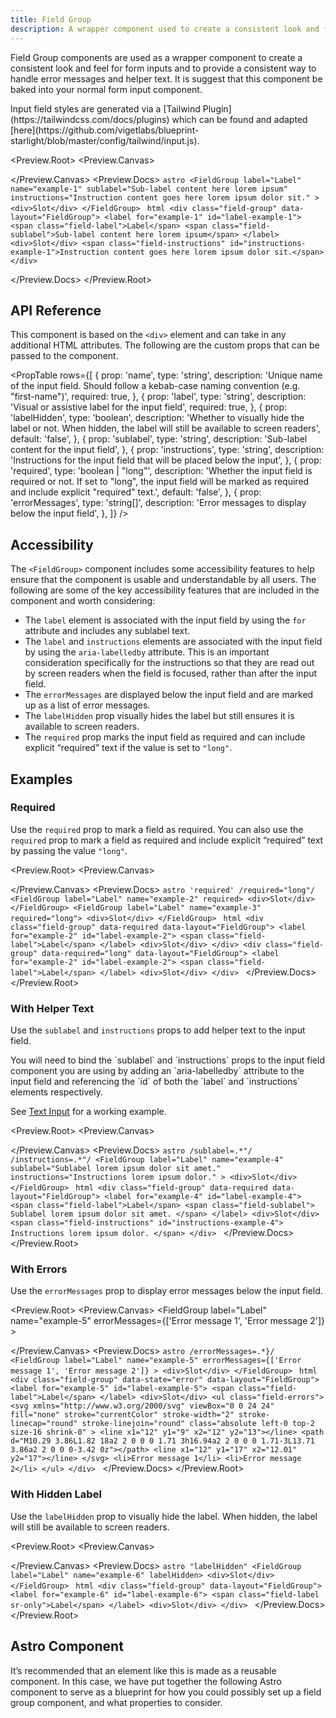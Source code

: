 ```yaml
---
title: Field Group
description: A wrapper component used to create a consistent look and feel for form inputs and to provide a consistent way to handle error messages and helper text in forms.
---
```



Field Group components are used as a wrapper component to create a consistent look and feel for form inputs and to provide a consistent way to handle error messages and helper text. It is suggest that this component be baked into your normal form input component.

<Aside>
  Input field styles are generated via a [Tailwind
  Plugin](https://tailwindcss.com/docs/plugins) which can be found and adapted
  [here](https://github.com/vigetlabs/blueprint-starlight/blob/master/config/tailwind/input.js).
</Aside>

<Preview.Root>
  <Preview.Canvas>
    <FieldGroup
      label="Label"
      name="example-1"
      sublabel="Sub-label content here lorem ipsum"
      instructions="Instruction content goes here lorem ipsum dolor sit."
    >
      <div class="h-40 border-2 border-dashed border-red-500 bg-red-500/20 p-4 text-red-500 before:absolute before:content-['Slot']"></div>
    </FieldGroup>
  </Preview.Canvas>
  <Preview.Docs>
    <Tabs>
      <TabItem label="Astro" icon="astro">
        ```astro
        <FieldGroup
          label="Label"
          name="example-1"
          sublabel="Sub-label content here lorem ipsum"
          instructions="Instruction content goes here lorem ipsum dolor sit."
        >
          <div>Slot</div>
        </FieldGroup>
        ```
      </TabItem>
      <TabItem label="Compiled" icon="seti:html">
        ```html
        <div class="field-group" data-layout="FieldGroup">
          <label for="example-1" id="label-example-1">
            <span class="field-label">Label</span>
            <span class="field-sublabel">Sub-label content here lorem ipsum</span>
          </label>
          <div>Slot</div>
          <span class="field-instructions" id="instructions-example-1">Instruction content goes here lorem ipsum dolor sit.</span>
        </div>
        ```
      </TabItem>
    </Tabs>

  </Preview.Docs>
</Preview.Root>

## API Reference

This component is based on the `<div>` element and can take in any additional HTML attributes. The following are the custom props that can be passed to the component.

<PropTable
  rows={[
    {
      prop: 'name',
      type: 'string',
      description:
        'Unique name of the input field. Should follow a kebab-case naming convention (e.g. "first-name")',
      required: true,
    },
    {
      prop: 'label',
      type: 'string',
      description: 'Visual or assistive label for the input field',
      required: true,
    },
    {
      prop: 'labelHidden',
      type: 'boolean',
      description:
        'Whether to visually hide the label or not. When hidden, the label will still be available to screen readers',
      default: 'false',
    },
    {
      prop: 'sublabel',
      type: 'string',
      description: 'Sub-label content for the input field',
    },
    {
      prop: 'instructions',
      type: 'string',
      description:
        'Instructions for the input field that will be placed below the input',
    },
    {
      prop: 'required',
      type: 'boolean | "long"',
      description:
        'Whether the input field is required or not. If set to "long", the input field will be marked as required and include explicit "required" text.',
      default: 'false',
    },
    {
      prop: 'errorMessages',
      type: 'string[]',
      description: 'Error messages to display below the input field',
    },
  ]}
/>

## Accessibility

The `<FieldGroup>` component includes some accessibility features to help ensure that the component is usable and understandable by all users. The following are some of the key accessibility features that are included in the component and worth considering:

- The `label` element is associated with the input field by using the `for` attribute and includes any sublabel text.
- The `label` and `instructions` elements are associated with the input field by using the `aria-labelledby` attribute. This is an important consideration specifically for the instructions so that they are read out by screen readers when the field is focused, rather than after the input field.
- The `errorMessages` are displayed below the input field and are marked up as a list of error messages.
- The `labelHidden` prop visually hides the label but still ensures it is available to screen readers.
- The `required` prop marks the input field as required and can include explicit “required” text if the value is set to `"long"`.

## Examples

### Required

Use the `required` prop to mark a field as required. You can also use the `required` prop to mark a field as required and include explicit “required” text by passing the value `"long"`.

<Preview.Root>
  <Preview.Canvas>
    <div class="flex flex-wrap gap-24 [&>*]:flex-1">
      <FieldGroup label="Label" name="example-2" required>
        <div class="h-40 border-2 border-dashed border-red-500 bg-red-500/20 p-4 text-red-500 before:absolute before:content-['Slot']"></div>
      </FieldGroup>
      <FieldGroup label="Label" name="example-3" required="long">
        <div class="h-40 border-2 border-dashed border-red-500 bg-red-500/20 p-4 text-red-500 before:absolute before:content-['Slot']"></div>
      </FieldGroup>
    </div>
  </Preview.Canvas>
  <Preview.Docs>
    <Tabs>
      <TabItem label="Astro" icon="astro">
        ```astro 'required' /required="long"/
        <FieldGroup label="Label" name="example-2" required>
          <div>Slot</div>
        </FieldGroup>
        <FieldGroup label="Label" name="example-3" required="long">
          <div>Slot</div>
        </FieldGroup>
        ```
      </TabItem>
      <TabItem label="Compiled" icon="seti:html">
        ```html
        <div class="field-group" data-required data-layout="FieldGroup">
          <label for="example-2" id="label-example-2">
            <span class="field-label">Label</span>
          </label>
          <div>Slot</div>
        </div>
        <div class="field-group" data-required="long" data-layout="FieldGroup">
          <label for="example-2" id="label-example-2">
            <span class="field-label">Label</span>
          </label>
          <div>Slot</div>
        </div>
        ```
      </TabItem>
    </Tabs>
  </Preview.Docs>
</Preview.Root>

### With Helper Text

Use the `sublabel` and `instructions` props to add helper text to the input field.

<Aside>
  You will need to bind the `sublabel` and `instructions` props to the input
  field component you are using by adding an `aria-labelledby` attribute to the
  input field and referencing the `id` of both the `label` and `instructions`
  elements respectively.

See [Text Input](/forms/text-input/) for a working example.

</Aside>

<Preview.Root>
  <Preview.Canvas>
    <FieldGroup
      label="Label"
      name="example-4"
      sublabel="Sublabel lorem ipsum dolor sit amet."
      instructions="Instructions lorem ipsum dolor."
    >
      <div class="h-40 border-2 border-dashed border-red-500 bg-red-500/20 p-4 text-red-500 before:absolute before:content-['Slot']"></div>
    </FieldGroup>
  </Preview.Canvas>
  <Preview.Docs>
    <Tabs>
      <TabItem label="Astro" icon="astro">
        ```astro /sublabel=.*"/ /instructions=.*"/
        <FieldGroup
          label="Label"
          name="example-4"
          sublabel="Sublabel lorem ipsum dolor sit amet."
          instructions="Instructions lorem ipsum dolor."
        >
          <div>Slot</div>
        </FieldGroup>
        ```
      </TabItem>
      <TabItem label="Compiled" icon="seti:html">
        ```html
        <div class="field-group" data-required data-layout="FieldGroup">
          <label for="example-4" id="label-example-4">
            <span class="field-label">Label</span>
            <span class="field-sublabel">
              Sublabel lorem ipsum dolor sit amet.
            </span>
          </label>
          <div>Slot</div>
          <span class="field-instructions" id="instructions-example-4">
            Instructions lorem ipsum dolor.
          </span>
        </div>
        ```
      </TabItem>
    </Tabs>
  </Preview.Docs>
</Preview.Root>

### With Errors

Use the `errorMessages` prop to display error messages below the input field.

<Preview.Root>
  <Preview.Canvas>
    <FieldGroup
      label="Label"
      name="example-5"
      errorMessages={['Error message 1', 'Error message 2']}
    >
      <div class="h-40 border-2 border-dashed border-red-500 bg-red-500/20 p-4 text-red-500 before:absolute before:content-['Slot']"></div>
    </FieldGroup>
  </Preview.Canvas>
  <Preview.Docs>
    <Tabs>
      <TabItem label="Astro" icon="astro">
        ```astro /errorMessages=.*}/
        <FieldGroup
          label="Label"
          name="example-5"
          errorMessages={['Error message 1', 'Error message 2']}
        >
          <div>Slot</div>
        </FieldGroup>
        ```
      </TabItem>
      <TabItem label="Compiled" icon="seti:html">
        ```html
        <div class="field-group" data-state="error" data-layout="FieldGroup">
          <label for="example-5" id="label-example-5">
            <span class="field-label">Label</span>
          </label>
          <div>Slot</div>
          <ul class="field-errors">
            <svg
              xmlns="http://www.w3.org/2000/svg"
              viewBox="0 0 24 24"
              fill="none"
              stroke="currentColor"
              stroke-width="2"
              stroke-linecap="round"
              stroke-linejoin="round"
              class="absolute left-0 top-2 size-16 shrink-0"
            >
              <line x1="12" y1="9" x2="12" y2="13"></line>
              <path d="M10.29 3.86L1.82 18a2 2 0 0 0 1.71 3h16.94a2 2 0 0 0 1.71-3L13.71 3.86a2 2 0 0 0-3.42 0z"></path>
              <line x1="12" y1="17" x2="12.01" y2="17"></line>
            </svg>
            <li>Error message 1</li>
            <li>Error message 2</li>
          </ul>
        </div>
        ```
      </TabItem>
    </Tabs>
  </Preview.Docs>
</Preview.Root>

### With Hidden Label

Use the `labelHidden` prop to visually hide the label. When hidden, the label will still be available to screen readers.

<Preview.Root>
  <Preview.Canvas>
    <FieldGroup label="Label" name="example-6" labelHidden>
      <div class="h-40 border-2 border-dashed border-red-500 bg-red-500/20 p-4 text-red-500 before:absolute before:content-['Slot']"></div>
    </FieldGroup>
  </Preview.Canvas>
  <Preview.Docs>
    <Tabs>
      <TabItem label="Astro" icon="astro">
        ```astro "labelHidden"
        <FieldGroup label="Label" name="example-6" labelHidden>
          <div>Slot</div>
        </FieldGroup>
        ```
      </TabItem>
      <TabItem label="Compiled" icon="seti:html">
        ```html
        <div class="field-group" data-layout="FieldGroup">
          <label for="example-6" id="label-example-6">
            <span class="field-label sr-only">Label</span>
          </label>
          <div>Slot</div>
        </div>
        ```
      </TabItem>
    </Tabs>
  </Preview.Docs>
</Preview.Root>

## Astro Component

It’s recommended that an element like this is made as a reusable component. In this case, we have put together the following Astro component to serve as a blueprint for how you could possibly set up a field group component, and what properties to consider.

<Code code={FieldGroupRaw} lang="astro" title="FieldGroup.astro" />
